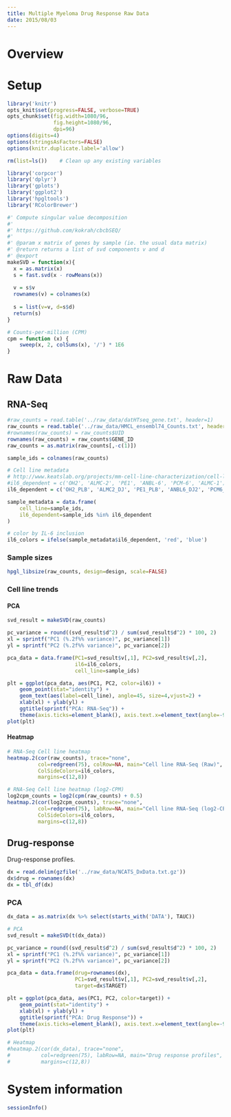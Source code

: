 ```yaml
---
title: Multiple Myeloma Drug Response Raw Data
date: 2015/08/03
---
```


Overview
========

Setup
=====

```r
library('knitr')
opts_knit$set(progress=FALSE, verbose=TRUE)
opts_chunk$set(fig.width=1080/96,
               fig.height=1080/96,
               dpi=96)
options(digits=4)
options(stringsAsFactors=FALSE)
options(knitr.duplicate.label='allow')

rm(list=ls())    # Clean up any existing variables
```

```r
library('corpcor')
library('dplyr')
library('gplots')
library('ggplot2')
library('hpgltools')
library('RColorBrewer')
```

```r
#' Compute singular value decomposition
#'
#' https://github.com/kokrah/cbcbSEQ/
#'
#' @param x matrix of genes by sample (ie. the usual data matrix)
#' @return returns a list of svd components v and d
#' @export
makeSVD = function(x){
  x = as.matrix(x)
  s = fast.svd(x - rowMeans(x))
  
  v = s$v
  rownames(v) = colnames(x)
  
  s = list(v=v, d=s$d)
  return(s)
}

# Counts-per-million (CPM)
cpm = function (x) {
    sweep(x, 2, colSums(x), '/') * 1E6
}
```

Raw Data
========

RNA-Seq
-------

```r
#raw_counts = read.table('../raw_data/datHTseq_gene.txt', header=1)
raw_counts = read.table('../raw_data/HMCL_ensembl74_Counts.txt', header=1)
#rownames(raw_counts) = raw_counts$UID
rownames(raw_counts) = raw_counts$GENE_ID
raw_counts = as.matrix(raw_counts[,-c(1)])

sample_ids = colnames(raw_counts)

# Cell line metadata
# http://www.keatslab.org/projects/mm-cell-line-characterization/cell-line-characterization-status
#il6_dependent = c('OH2', 'ALMC-2', 'PE1', 'ANBL-6', 'PCM-6', 'ALMC-1')
il6_dependent = c('OH2_PLB', 'ALMC2_DJ', 'PE1_PLB', 'ANBL6_DJ2', 'PCM6_Riken', 'ALMC1_DJ')

sample_metadata = data.frame(
    cell_line=sample_ids,
    il6_dependent=sample_ids %in% il6_dependent
)

# color by IL-6 inclusion
il6_colors = ifelse(sample_metadata$il6_dependent, 'red', 'blue')
```

### Sample sizes

```r
hpgl_libsize(raw_counts, design=design, scale=FALSE)
```

### Cell line trends

#### PCA

```r
svd_result = makeSVD(raw_counts)

pc_variance = round((svd_result$d^2) / sum(svd_result$d^2) * 100, 2)
xl = sprintf("PC1 (%.2f%% variance)", pc_variance[1])
yl = sprintf("PC2 (%.2f%% variance)", pc_variance[2])

pca_data = data.frame(PC1=svd_result$v[,1], PC2=svd_result$v[,2],
                      il6=il6_colors,
                      cell_line=sample_ids)

plt = ggplot(pca_data, aes(PC1, PC2, color=il6)) +
    geom_point(stat="identity") +
    geom_text(aes(label=cell_line), angle=45, size=4,vjust=2) +
    xlab(xl) + ylab(yl) +
    ggtitle(sprintf("PCA: RNA-Seq")) +
    theme(axis.ticks=element_blank(), axis.text.x=element_text(angle=-90))
plot(plt)
```

#### Heatmap

```r
# RNA-Seq Cell line heatmap
heatmap.2(cor(raw_counts), trace="none",
          col=redgreen(75), colRow=NA, main="Cell line RNA-Seq (Raw)",
          ColSideColors=il6_colors,
          margins=c(12,8))

# RNA-Seq Cell line heatmap (log2-CPM)
log2cpm_counts = log2(cpm(raw_counts) + 0.5)
heatmap.2(cor(log2cpm_counts), trace="none",
          col=redgreen(75), labRow=NA, main="Cell line RNA-Seq (log2-CPM)",
          ColSideColors=il6_colors,
          margins=c(12,8))
```

Drug-response
-------------

Drug-response profiles.

```r
dx = read.delim(gzfile('../raw_data/NCATS_DxData.txt.gz'))
dx$drug = rownames(dx)
dx = tbl_df(dx)
```

### PCA

```r
dx_data = as.matrix(dx %>% select(starts_with('DATA'), TAUC))

# PCA
svd_result = makeSVD(t(dx_data))

pc_variance = round((svd_result$d^2) / sum(svd_result$d^2) * 100, 2)
xl = sprintf("PC1 (%.2f%% variance)", pc_variance[1])
yl = sprintf("PC2 (%.2f%% variance)", pc_variance[2])

pca_data = data.frame(drug=rownames(dx),
                      PC1=svd_result$v[,1], PC2=svd_result$v[,2],
                      target=dx$TARGET)

plt = ggplot(pca_data, aes(PC1, PC2, color=target)) +
    geom_point(stat="identity") +
    xlab(xl) + ylab(yl) +
    ggtitle(sprintf("PCA: Drug Response")) +
    theme(axis.ticks=element_blank(), axis.text.x=element_text(angle=-90))
plot(plt)

# Heatmap
#heatmap.2(cor(dx_data), trace="none",
#          col=redgreen(75), labRow=NA, main="Drug response profiles",
#          margins=c(12,8))
```

System information
==================

```r
sessionInfo()
```

